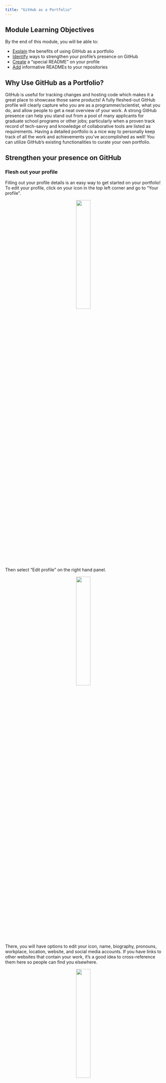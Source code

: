 ```yaml
---
title: "GitHub as a Portfolio"
---
```


## Module Learning Objectives

By the end of this module, you will be able to:

- <u>Explain</u> the benefits of using GitHub as a portfolio
- <u>Identify</u> ways to strengthen your profile's presence on GitHub 
- <u>Create</u> a "special README" on your profile
- <u>Add</u> informative READMEs to your repositories

## Why Use GitHub as a Portfolio?

GitHub is useful for tracking changes and hosting code which makes it a great place to showcase those same products! A fully fleshed-out GitHub profile will clearly capture who you are as a programmer/scientist, what you do, and allow people to get a neat overview of your work. A strong GitHub presence can help you stand out from a pool of many applicants for graduate school programs or other jobs; particularly when a proven track record of tech-savvy and knowledge of collaborative tools are listed as requirements. Having a detailed portfolio is a nice way to personally keep track of all the work and achievements you've accomplished as well! You can utilize GitHub's existing functionalities to curate your own portfolio. 

## Strengthen your presence on GitHub

### Flesh out your profile

Filling out your profile details is an easy way to get started on your portfolio! To edit your profile, click on your icon in the top left corner and go to "Your profile". 

<p align="center">
<img src="images/portfolio/portfolio-profile-1.png" align="center" width="30%"/>
</p>

Then select "Edit profile" on the right hand panel. 

<p align="center">
<img src="images/portfolio/portfolio-profile-2.png" align="center" width="30%"/>
</p>

There, you will have options to edit your icon, name, biography, pronouns, workplace, location, website, and social media accounts. If you have links to other websites that contain your work, it's a good idea to cross-reference them here so people can find you elsewhere.

<p align="center">
<img src="images/portfolio/portfolio-profile-3.png" align="center" width="30%"/>
</p>

Alternatively, you can also edit your profile by clicking on your icon in the top left corner to go to "Settings", then "Public profile". 

### Pin repositories

Additionally, you can choose to pin up to 6 public repositories to show off to anyone who visits your profile. These pinned repos will be at the top of your profile page, greatly increasing their visibility to visitors. 

To choose which repositories to pin, navigate to the "Your profile" tab again and click "Customize your pins". Once you've pinned the repositories you particularly want to highlight you can reorder your pinned repos by dragging the 6 dots at the top right corner.

<img src="images/portfolio/portfolio-pinned.png" align="center" width="100%"/>

When you're picking out your top repositories we recommend including repositories that:

- You're excited about (passion is always worth highlighting!)
- Showcase a breadth of skills
- Demonstrate significant expertise in a narrow range of skills
- You're proud of / were significant to your career

## Special README

A fun secret feature of GitHub is that you can have a "special README" displayed at the top of your profile! This is an easy way to present your work and interests to the rest of the GitHub community and anyone who visits your profile. 

To get started, from your profile landing page, click on the ➕ button and select "New repository".

<p align="center">
<img src="images/portfolio/portfolio-README-1.png" align="center" width="50%"/>
</p>

Name your new repo the same name as your username. A notification should pop up indicating that you're creating a special repo.

<p align="center">
<img src="images/portfolio/portfolio-README-2.png" align="center" width="80%"/>
</p>

Feel free to write an optional description. Set the repo visibility to public and make sure to check the box to initialize the repo with a README file. Click on the "Create repository" button once you're done!

<p align="center">
<img src="images/portfolio/portfolio-README-3.png" align="center" width="80%"/>
</p>

This is what the special repo will look like. Notice the notification on the right hand side informing you that the README.md file will appear on your profile. Click on the "Edit README" button to get started. Note that you _could_ clone the special repo and edit from whatever code/text editor you prefer but given that the only editing you'll do is to a markdown file that seems excessive to us.

<img src="images/portfolio/portfolio-README-4.png" align="center" width="100%"/>

GitHub will have already populated README.md with a template that you can use as a starting point. Edit this Markdown file to your own liking. Here is a [handy guide](https://docs.github.com/en/get-started/writing-on-github/getting-started-with-writing-and-formatting-on-github) on formatting your text if you are not familiar with Markdown syntax. 

Some nice sections to include in your README.md are an "About me" section that gives a background on your work and interests, a contributions/achievements section, and a section on any other communities you're involved in. 

<img src="images/portfolio/portfolio-README-5.png" align="center" width="100%"/>

You can add [emojis](https://docs.github.com/en/get-started/writing-on-github/getting-started-with-writing-and-formatting-on-github/basic-writing-and-formatting-syntax#using-emoji), [images and GIFs](https://docs.github.com/en/get-started/writing-on-github/getting-started-with-writing-and-formatting-on-github/basic-writing-and-formatting-syntax#images) so have fun editing your special README. 

## Informative READMEs

On a related note, an informative README **in each repository** is crucial to orienting your audience to the files in and purpose of each repository. It's good practice to add an informative README to every repository so visitors know its purpose and what it contains. A well-written README will be useful to both coders and non-coders alike. Check out the Scientific Computing team's guide to writing informative READMEs [here](https://lter.github.io/workshop-github/readmes.html)!

## How to Stand Out

If you act on the suggestions we've outlined above you will already be well on the way to fully leveraging GitHub as a professional portfolio. That said, there are always means of making yourself and your work stand out even more! Below is a non-exhaustive list of some ideas for continuing to improve your portfolio.

### Create a Personal Website

Personal websites are a cool way to visually convey everything that goes into a portfolio--your background, work experiences, interests, accomplishments, projects, contact information, etc. With a website, you can be more creative and flexible in how you want to present yourself to others. Plus, non-GitHub users may be more inclined to navigate someone's personal website rather than their GitHub profile. A further benefit of creating a personal website is that you will learn (and demonstrate!) a suite of additional skills that contribute to your portfolio in and of themselves.

Although the topic of creating your own personal website is outside the scope of this workshop, there are tons of resources on how to get started. If you're interested, check out the SciComp team's tutorial on [building a website with Quarto](https://lter.github.io/scicomp/tutorials.html#building-a-website-with-quarto). Also feel free to check out [Sam Csik](https://samanthacsik.github.io/)'s tutorials on how to [create](https://ucsb-meds.github.io/creating-quarto-websites/) and [customize](https://ucsb-meds.github.io/customizing-quarto-websites/#/title-slide) your website using [Quarto](https://quarto.org/). 

Since this will be a personal website deployed through [GitHub Pages](https://pages.github.com/), remember to name your Quarto project and GitHub repo: `<YOUR-GITHUB-USERNAME>.github.io`, replacing `<YOUR-GITHUB-USERNAME>` with your actual username. You're only allowed one user website with the github.io suffix. Follow the instructions in the linked tutorials to deploy the website via GitHub when you're done! If all goes well, your website will be live at: https://\<YOUR-GITHUB-USERNAME\>.github.io/

If you're looking for some inspiration, check out Angel's ([angelchen7.github.io](https://angelchen7.github.io/)) and Nick's websites ([njlyon0.github.io](https://njlyon0.github.io/))!

### Team up with Peers

Within any career path some of the best people to get professional feedback from are your peers! Your colleagues have applied to the same types of positions that you have and often have crucial insight that can help you learn from both the successes and the pitfalls that they have encountered. In addition, they can a well-trained critical eye that can help you improve your portfolio in ways you may never have imagined by yourself.

Once you have a draft portfolio, share it with your peers, advisers, and mentors for feedback. Write down their suggestions and act on all of the ones that seem reasonable to you. If you'd like, repeat this process of iterative revision for as long as you feel that it is needed! It may also make sense to gather other peers without GitHub portfolios into a journal club-style group and meet regularly to develop and critique one another's materials.
